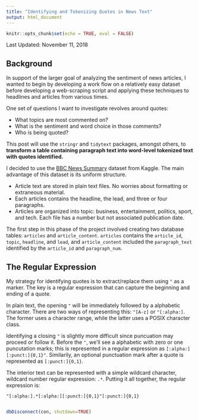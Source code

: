 ```yaml
---
title: "Identifying and Tokenizing Quotes in News Text"
output: html_document
---
```


```r
knitr::opts_chunk$set(echo = TRUE, eval = FALSE)
```

Last Updated: November 11, 2018

## Background

In support of the larger goal of analyzing the sentiment of news articles, I wanted to begin by developing a work flow on a relatively easy dataset before developing a web-scraping script and applying these techniques to headlines and articles from various times.

One set of questions I want to investigate revolves around quotes:

- What topics are most commented on?
- What is the sentiment and word choice in those comments?
- Who is being quoted?

This post will use the `stringr` and `tidytext` packages, amongst others, to **transform a table containing paragraph text into word-level tokenized text with quotes identified.**

I decided to use the [BBC News Summary](https://www.kaggle.com/pariza/bbc-news-summary) dataset from Kaggle. The main advantage of this dataset is its uniform structure.

- Article text are stored in plain text files. No worries about formatting or extraneous material.
- Each articles contains the headline, the lead, and three or four paragraphs.
- Articles are organized into topic: business, entertainment, politics, sport, and tech. Each file has a number but not associated publication date.

The first step in this phase of the project involved creating two database tables: `articles` and `article_content`. `articles` contains the `article_id`, `topic`, `headline`, and `lead`, and `article_content` included the `paragraph_text` identified by the `article_id` and `paragraph_num`.

## The Regular Expression

My strategy for identifying quotes is to extract/replace them using `"` as a marker. The key is a regular expression that can capture the beginning and ending of a quote.

In plain text, the opening `"` will be immediately followed by a alphabetic character. There are two ways of representing this: `"[A-z]` or `"[:alpha:]`. The former uses a character range, while the latter uses a POSIX character class. 

Identifying a closing `"` is slightly more difficult since puncuation may proceed or follow it. Before the `"`, we'll see a alphabetic with zero or one puncutation marks; this is represented in a regular expression as `[:alpha:][:punct:]{0,1}"`. Similarily, an optional punctuation mark after a quote is represented as `[:punct:]{0,1}`. 

The interior text can be represented with a simple wildcard character, wildcard number regular expression: `.*`. Putting it all together, the regular expression is:

`"[:alpha:].*[:alpha:][:punct:]{0,1}"[:punct:]{0,1}`

```r

```

```r
dbDisconnect(con, shutdown=TRUE)
```
